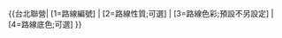 <noinclude>{{template doc page viewed directly}}</noinclude>
<nowiki>{{台北聯營| [1=路線編號] | [2=路線性質;可選] | [3=路線色彩;預設不另設定] | [4=路線底色;可選] }}</nowiki>